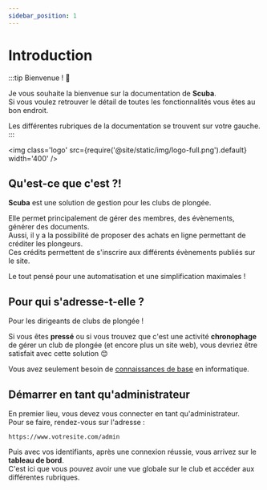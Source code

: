 ```yaml
---
sidebar_position: 1
---
```


# Introduction

:::tip Bienvenue ! :tada:

Je vous souhaite la bienvenue sur la documentation de **Scuba**.<br/>
Si vous voulez retrouver le détail de toutes les fonctionnalités vous êtes au bon endroit.

Les différentes rubriques de la documentation se trouvent sur votre gauche.
:::

<img class='logo' src={require('@site/static/img/logo-full.png').default} width='400' />

## Qu'est-ce que c'est ?!

**Scuba** est une solution de gestion pour les clubs de plongée.

Elle permet principalement de gérer des membres, des évènements, générer des documents.<br/>
Aussi, il y a la possibilité de proposer des achats en ligne permettant de créditer les plongeurs.<br/>
Ces crédits permettent de s'inscrire aux différents évènements publiés sur le site.


Le tout pensé pour une automatisation et une simplification maximales !

## Pour qui s'adresse-t-elle ?

Pour les dirigeants de clubs de plongée !

Si vous êtes **pressé** ou si vous trouvez que c'est une activité **chronophage** de gérer un club de plongée (et encore plus un site web), vous devriez être satisfait avec cette solution :blush:

Vous avez seulement besoin de <u>connaissances de base</u> en informatique.

## Démarrer en tant qu'administrateur

En premier lieu, vous devez vous connecter en tant qu'administrateur.<br/>
Pour se faire, rendez-vous sur l'adresse :
```shell
https://www.votresite.com/admin
```

Puis avec vos identifiants, après une connexion réussie, vous arrivez sur le **tableau de bord**.<br/>
C'est ici que vous pouvez avoir une vue globale sur le club et accéder aux différentes rubriques.